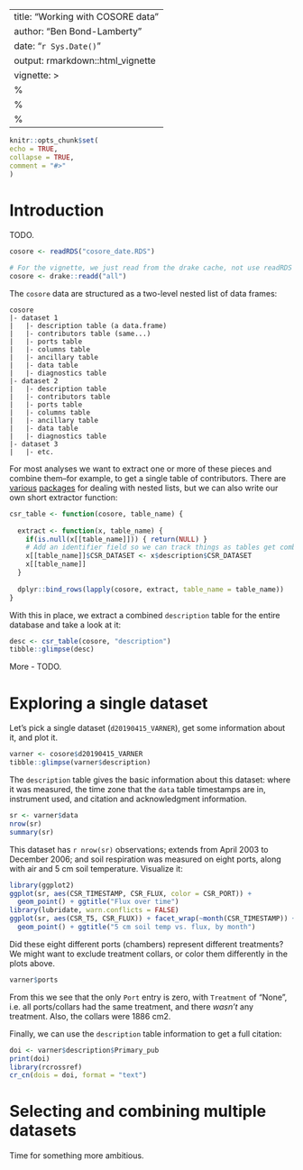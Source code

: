 ---
title: "Working with COSORE data"
author: "Ben Bond-Lamberty"
date: "`r Sys.Date()`"
output: rmarkdown::html_vignette
vignette: >
%\VignetteIndexEntry{Working with COSORE data}
  %\VignetteEngine{knitr::rmarkdown}
  %\VignetteEncoding{UTF-8}
  ---
  
  ```r
knitr::opts_chunk$set(
echo = TRUE,
collapse = TRUE,
comment = "#>"
)
```

# Introduction

TODO. 

```r
cosore <- readRDS("cosore_date.RDS")
```

```r
# For the vignette, we just read from the drake cache, not use readRDS as above
cosore <- drake::readd("all")
```

The `cosore` data are structured as a two-level nested list of data frames:

```
cosore
|- dataset 1
|   |- description table (a data.frame)
|   |- contributors table (same...)
|   |- ports table
|   |- columns table
|   |- ancillary table
|   |- data table
|   |- diagnostics table
|- dataset 2
|   |- description table
|   |- contributors table
|   |- ports table
|   |- columns table
|   |- ancillary table
|   |- data table
|   |- diagnostics table
|- dataset 3
|   |- etc.
```

For most analyses we want to extract one or more of these pieces and combine them--for example, to get a single table of contributors. There are [various](https://cran.r-project.org/package=purrr) [packages](https://cran.r-project.org/package=rlist) for dealing with nested lists, but we can also write our own short extractor function:

```r
csr_table <- function(cosore, table_name) {
  
  extract <- function(x, table_name) {
    if(is.null(x[[table_name]])) { return(NULL) }
    # Add an identifier field so we can track things as tables get combined
    x[[table_name]]$CSR_DATASET <- x$description$CSR_DATASET
    x[[table_name]]
  }
  
  dplyr::bind_rows(lapply(cosore, extract, table_name = table_name))
}
```

With this in place, we extract a combined `description` table for the entire database and take a look at it:

```r
desc <- csr_table(cosore, "description")
tibble::glimpse(desc)
```

More - TODO.

# Exploring a single dataset

Let's pick a single dataset (`d20190415_VARNER`), get some information about it, and plot it.

```r
varner <- cosore$d20190415_VARNER
tibble::glimpse(varner$description)
```

The `description` table gives the basic information about this dataset: where it was measured,
the time zone that the `data` table timestamps are in, instrument used, and citation and acknowledgment information.

```r
sr <- varner$data
nrow(sr)
summary(sr)
```

This dataset has `r nrow(sr)` observations; extends from April 2003 to December 2006; and soil respiration was measured on eight ports, along with air and 5 cm soil temperature. Visualize it:

```r
library(ggplot2)
ggplot(sr, aes(CSR_TIMESTAMP, CSR_FLUX, color = CSR_PORT)) +
  geom_point() + ggtitle("Flux over time")
library(lubridate, warn.conflicts = FALSE)
ggplot(sr, aes(CSR_T5, CSR_FLUX)) + facet_wrap(~month(CSR_TIMESTAMP)) +
  geom_point() + ggtitle("5 cm soil temp vs. flux, by month")
```

Did these eight different ports (chambers) represent different treatments? We might want to 
exclude treatment collars, or color them differently in the plots above.

```r
varner$ports
```

From this we see that the only `Port` entry is zero, with `Treatment` of "None", i.e. all ports/collars had the same treatment, and there _wasn't_ any treatment. Also, the collars were 1886 cm2.

Finally, we can use the `description` table information to get a full citation:

```r
doi <- varner$description$Primary_pub
print(doi)
library(rcrossref)
cr_cn(dois = doi, format = "text")
```

# Selecting and combining multiple datasets

Time for something more ambitious.
